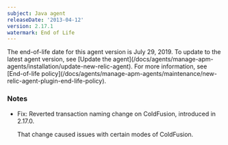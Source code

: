 ```yaml
---
subject: Java agent
releaseDate: '2013-04-12'
version: 2.17.1
watermark: End of Life
---
```


<Callout variant="important">
  The end-of-life date for this agent version is July 29, 2019. To update to the latest agent version, see [Update the agent](/docs/agents/manage-apm-agents/installation/update-new-relic-agent). For more information, see [End-of-life policy](/docs/agents/manage-apm-agents/maintenance/new-relic-agent-plugin-end-life-policy).
</Callout>

### Notes

* Fix: Reverted transaction naming change on ColdFusion, introduced in 2.17.0.

  That change caused issues with certain modes of ColdFusion.
